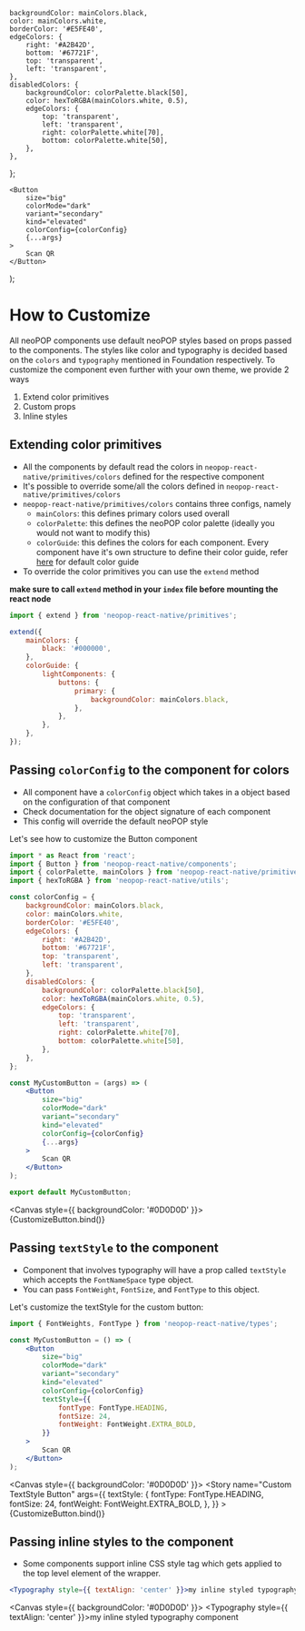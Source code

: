 
<Meta title="Foundation/Customization" />

    backgroundColor: mainColors.black,
    color: mainColors.white,
    borderColor: '#E5FE40',
    edgeColors: {
        right: '#A2B42D',
        bottom: '#67721F',
        top: 'transparent',
        left: 'transparent',
    },
    disabledColors: {
        backgroundColor: colorPalette.black[50],
        color: hexToRGBA(mainColors.white, 0.5),
        edgeColors: {
            top: 'transparent',
            left: 'transparent',
            right: colorPalette.white[70],
            bottom: colorPalette.white[50],
        },
    },
};

    <Button
        size="big"
        colorMode="dark"
        variant="secondary"
        kind="elevated"
        colorConfig={colorConfig}
        {...args}
    >
        Scan QR
    </Button>
);

# How to Customize

All neoPOP components use default neoPOP styles based on props passed to the components.
The styles like color and typography is decided based on the `colors` and `typography` mentioned in Foundation respectively.
To customize the component even further with your own theme, we provide 2 ways

1. Extend color primitives
2. Custom props
3. Inline styles

## Extending color primitives

-   All the components by default read the colors in `neopop-react-native/primitives/colors` defined for the respective component
-   It's possible to override some/all the colors defined in `neopop-react-native/primitives/colors`
-   `neopop-react-native/primitives/colors` contains three configs, namely
    -   `mainColors`: this defines primary colors used overall
    -   `colorPalette`: this defines the neoPOP color palette (ideally you would not want to modify this)
    -   `colorGuide`: this defines the colors for each component. Every component have it's own structure to define their color guide, refer [here](https://github.com/CRED-CLUB/neopop-web/blob/src/primitives/colors.ts) for default color guide
-   To override the color primitives you can use the `extend` method

**make sure to call `extend` method in your `index` file before mounting the react node**

```jsx
import { extend } from 'neopop-react-native/primitives';

extend({
    mainColors: {
        black: '#000000',
    },
    colorGuide: {
        lightComponents: {
            buttons: {
                primary: {
                    backgroundColor: mainColors.black,
                },
            },
        },
    },
});
```

## Passing `colorConfig` to the component for colors

-   All component have a `colorConfig` object which takes in a object based on the configuration of that component
-   Check documentation for the object signature of each component
-   This config will override the default neoPOP style

Let's see how to customize the Button component

```jsx
import * as React from 'react';
import { Button } from 'neopop-react-native/components';
import { colorPalette, mainColors } from 'neopop-react-native/primitives';
import { hexToRGBA } from 'neopop-react-native/utils';

const colorConfig = {
    backgroundColor: mainColors.black,
    color: mainColors.white,
    borderColor: '#E5FE40',
    edgeColors: {
        right: '#A2B42D',
        bottom: '#67721F',
        top: 'transparent',
        left: 'transparent',
    },
    disabledColors: {
        backgroundColor: colorPalette.black[50],
        color: hexToRGBA(mainColors.white, 0.5),
        edgeColors: {
            top: 'transparent',
            left: 'transparent',
            right: colorPalette.white[70],
            bottom: colorPalette.white[50],
        },
    },
};

const MyCustomButton = (args) => (
    <Button
        size="big"
        colorMode="dark"
        variant="secondary"
        kind="elevated"
        colorConfig={colorConfig}
        {...args}
    >
        Scan QR
    </Button>
);

export default MyCustomButton;
```

<Canvas style={{ backgroundColor: '#0D0D0D' }}>
    <Story name="Custom ColorConfig Button">{CustomizeButton.bind()}</Story>
</Canvas>

## Passing `textStyle` to the component

-   Component that involves typography will have a prop called `textStyle` which accepts the `FontNameSpace` type object.
-   You can pass `FontWeight`, `FontSize`, and `FontType` to this object.

Let's customize the textStyle for the custom button:

```jsx
import { FontWeights, FontType } from 'neopop-react-native/types';

const MyCustomButton = () => (
    <Button
        size="big"
        colorMode="dark"
        variant="secondary"
        kind="elevated"
        colorConfig={colorConfig}
        textStyle={{
            fontType: FontType.HEADING,
            fontSize: 24,
            fontWeight: FontWeight.EXTRA_BOLD,
        }}
    >
        Scan QR
    </Button>
);
```

<Canvas style={{ backgroundColor: '#0D0D0D' }}>
    <Story
        name="Custom TextStyle Button"
        args={{
            textStyle: {
                fontType: FontType.HEADING,
                fontSize: 24,
                fontWeight: FontWeight.EXTRA_BOLD,
            },
        }}
    >
        {CustomizeButton.bind()}
    </Story>
</Canvas>

## Passing inline styles to the component

-   Some components support inline CSS style tag which gets applied to the top level element of the wrapper.

```jsx
<Typography style={{ textAlign: 'center' }}>my inline styled typography component</Typography>
```

<Canvas style={{ backgroundColor: '#0D0D0D' }}>
    <Typography style={{ textAlign: 'center' }}>my inline styled typography component</Typography>
</Canvas>
